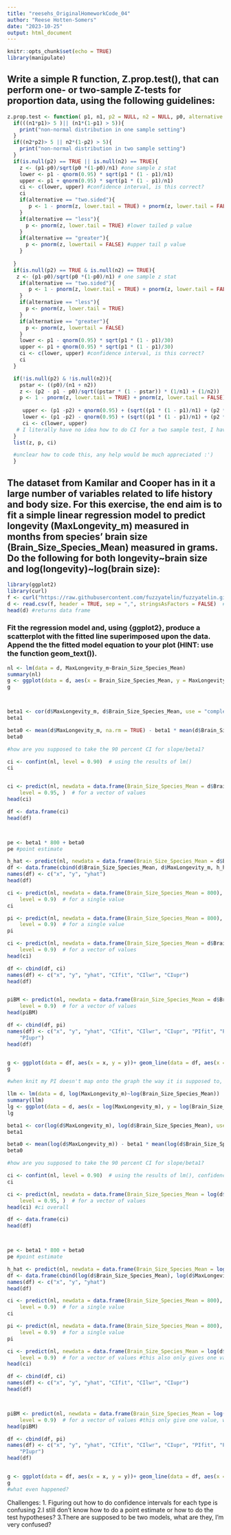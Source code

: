 ```yaml
---
title: "reesehs_OriginalHomeworkCode_04"
author: "Reese Hotten-Somers"
date: "2023-10-25"
output: html_document
---
```


```r
knitr::opts_chunk$set(echo = TRUE)
library(manipulate)
```

## Write a simple R function, Z.prop.test(), that can perform one- or two-sample Z-tests for proportion data, using the following guidelines:
```r

z.prop.test <- function( p1, n1, p2 = NULL, n2 = NULL, p0, alternative = c("two.sided", "less", "greater"), conf.levels = 0.95) {
  if(((n1*p1)> 5 )|| (n1*(1-p1) > 5)){
    print("non-normal distribution in one sample setting")
  }
  if((n2*p2)> 5 || n2*(1-p2) > 5){
    print("non-normal distribution in two sample setting")
  }
  if(is.null(p2) == TRUE || is.null(n2) == TRUE){
    z <- (p1-p0)/sqrt(p0 *(1-p0)/n1) #one sample z stat
    lower <- p1 - qnorm(0.95) * sqrt(p1 * (1 - p1)/n1)
    upper <- p1 + qnorm(0.95) * sqrt(p1 * (1 - p1)/n1)
    ci <- c(lower, upper) #confidence interval, is this correct?
    ci
    if(alternative == "two.sided"){
       p <- 1 - pnorm(z, lower.tail = TRUE) + pnorm(z, lower.tail = FALSE) #two tailed p value
    }
    if(alternative == "less"){
      p <- pnorm(z, lower.tail = TRUE) #lower tailed p value
    }
    if(alternative == "greater"){
      p <- pnorm(z, lowertail = FALSE) #upper tail p value
    }
   
  }
  if(is.null(p2) == TRUE & is.null(n2) == TRUE){
   z <- (p1-p0)/sqrt(p0 *(1-p0)/n1) # one sample z stat
    if(alternative == "two.sided"){
       p <- 1 - pnorm(z, lower.tail = TRUE) + pnorm(z, lower.tail = FALSE)
    }
    if(alternative == "less"){
      p <- pnorm(z, lower.tail = TRUE)
    }
    if(alternative == "greater"){
      p <- pnorm(z, lowertail = FALSE)
    }
    lower <- p1 - qnorm(0.95) * sqrt(p1 * (1 - p1)/30)
    upper <- p1 + qnorm(0.95) * sqrt(p1 * (1 - p1)/30)
    ci <- c(lower, upper) #confidence interval, is this correct?
    ci
  }

  if(!is.null(p2) & !is.null(n2)){
    pstar <- ((p0)/(n1 + n2))
    z <- (p2 - p1 - p0)/sqrt((pstar * (1 - pstar)) * (1/n1) + (1/n2))
    p <- 1 - pnorm(z, lower.tail = TRUE) + pnorm(z, lower.tail = FALSE)
     
     upper <- (p1 -p2) + qnorm(0.95) + (sqrt((p1 * (1 - p1)/n1) + (p2 * (1-p2)/n2))) 
     lower <- (p1 -p2) - qnorm(0.95) + (sqrt((p1 * (1 - p1)/n1) + (p2 * (1-p2)/n2)))
     ci <- c(lower, upper)
   # I literally have no idea how to do CI for a two sample test, I have looked everywhere. 
  }
  list(z, p, ci)

  #unclear how to code this, any help would be much appreciated :')
  }
```

## The dataset from Kamilar and Cooper has in it a large number of variables related to life history and body size. For this exercise, the end aim is to fit a simple linear regression model to predict longevity (MaxLongevity_m) measured in months from species’ brain size (Brain_Size_Species_Mean) measured in grams. Do the following for both longevity~brain size and log(longevity)~log(brain size):

```r
library(ggplot2)
library(curl)
f <- curl("https://raw.githubusercontent.com/fuzzyatelin/fuzzyatelin.github.io/master/AN588_Fall23/KamilarAndCooperData.csv") #imports data about zombies
d <- read.csv(f, header = TRUE, sep = ",", stringsAsFactors = FALSE)  #reads data and creates data frame from it
head(d) #returns data frame
```

### Fit the regression model and, using {ggplot2}, produce a scatterplot with the fitted line superimposed upon the data. Append the the fitted model equation to your plot (HINT: use the function geom_text()).
```r
nl <- lm(data = d, MaxLongevity_m~Brain_Size_Species_Mean)
summary(nl)
g <- ggplot(data = d, aes(x = Brain_Size_Species_Mean, y = MaxLongevity_m)) + geom_point() + geom_smooth(method = "lm", formula = y ~ x) #need to add legend
g



beta1 <- cor(d$MaxLongevity_m, d$Brain_Size_Species_Mean, use = "complete.obs") * sd(d$MaxLongevity_m, na.rm = TRUE)/sd(d$Brain_Size_Species_Mean, na.rm = TRUE)
beta1

beta0 <- mean(d$MaxLongevity_m, na.rm = TRUE) - beta1 * mean(d$Brain_Size_Species_Mean, na.rm = TRUE)
beta0

#how are you supposed to take the 90 percent CI for slope/beta1?

ci <- confint(nl, level = 0.90)  # using the results of lm()
ci


ci <- predict(nl, newdata = data.frame(Brain_Size_Species_Mean = d$Brain_Size_Species_Mean), interval = "confidence",
    level = 0.95, )  # for a vector of values
head(ci)

df <- data.frame(ci)
head(df)



pe <- beta1 * 800 + beta0
pe #point estimate

h_hat <- predict(nl, newdata = data.frame(Brain_Size_Species_Mean = d$Brain_Size_Species_Mean))
df <- data.frame(cbind(d$Brain_Size_Species_Mean, d$MaxLongevity_m, h_hat))
names(df) <- c("x", "y", "yhat")
head(df)

ci <- predict(nl, newdata = data.frame(Brain_Size_Species_Mean = 800), interval = "confidence",
    level = 0.9)  # for a single value
ci

pi <- predict(nl, newdata = data.frame(Brain_Size_Species_Mean = 800), interval = "prediction",
    level = 0.9)  # for a single value
pi

ci <- predict(nl, newdata = data.frame(Brain_Size_Species_Mean = d$Brain_Size_Species_Mean), interval = "confidence",
    level = 0.9)  # for a vector of values
head(ci)

df <- cbind(df, ci)
names(df) <- c("x", "y", "yhat", "CIfit", "CIlwr", "CIupr")
head(df)


piBM <- predict(nl, newdata = data.frame(Brain_Size_Species_Mean = d$Brain_Size_Species_Mean), interval = "prediction",
    level = 0.9)  # for a vector of values
head(piBM)

df <- cbind(df, pi)
names(df) <- c("x", "y", "yhat", "CIfit", "CIlwr", "CIupr", "PIfit", "PIlwr",
    "PIupr")
head(df)


g <- ggplot(data = df, aes(x = x, y = y))+ geom_line(data = df, aes(x = x, y = PIlwr), colour = "red") + geom_line(data = df, aes(x = x, y = PIupr), colour = "red") + geom_point(alpha = 1/2) + geom_line(aes(x = x, y = CIfit), colour = "black") + geom_line(aes(x = x, y = CIlwr), colour = "blue") + geom_line(aes(x = x, y = CIupr), colour = "blue")
g

#when knit my PI doesn't map onto the graph the way it is supposed to, why??
```

```r
llm <- lm(data = d, log(MaxLongevity_m)~log(Brain_Size_Species_Mean))
summary(llm)
lg <- ggplot(data = d, aes(x = log(MaxLongevity_m), y = log(Brain_Size_Species_Mean))) + geom_point() + geom_smooth(method = "lm", formula = y ~ x)
lg

beta1 <- cor(log(d$MaxLongevity_m), log(d$Brain_Size_Species_Mean), use = "complete.obs") * sd(log(d$MaxLongevity_m), na.rm = TRUE)/sd(log(d$Brain_Size_Species_Mean))
beta1

beta0 <- mean(log(d$MaxLongevity_m)) - beta1 * mean(log(d$Brain_Size_Species_Mean))
beta0

#how are you supposed to take the 90 percent CI for slope/beta1?

ci <- confint(nl, level = 0.90)  # using the results of lm(), confidence interval
ci

ci <- predict(nl, newdata = data.frame(Brain_Size_Species_Mean = log(d$Brain_Size_Species_Mean)), interval = "confidence",
    level = 0.95, )  # for a vector of values
head(ci) #ci overall

df <- data.frame(ci)
head(df)



pe <- beta1 * 800 + beta0
pe #point estimate

h_hat <- predict(nl, newdata = data.frame(Brain_Size_Species_Mean = log(d$Brain_Size_Species_Mean)))
df <- data.frame(cbind(log(d$Brain_Size_Species_Mean), log(d$MaxLongevity_m), h_hat))
names(df) <- c("x", "y", "yhat")
head(df)

ci <- predict(nl, newdata = data.frame(Brain_Size_Species_Mean = 800), interval = "confidence",
    level = 0.9)  # for a single value
ci

pi <- predict(nl, newdata = data.frame(Brain_Size_Species_Mean = 800), interval = "prediction",
    level = 0.9)  # for a single value
pi

ci <- predict(nl, newdata = data.frame(Brain_Size_Species_Mean = log(d$Brain_Size_Species_Mean)), interval = "confidence",
    level = 0.9)  # for a vector of values #this also only gives one value, whyyyy?
head(ci)

df <- cbind(df, ci)
names(df) <- c("x", "y", "yhat", "CIfit", "CIlwr", "CIupr")
head(df)



piBM <- predict(nl, newdata = data.frame(Brain_Size_Species_Mean = log(d$Brain_Size_Species_Mean)), interval = "prediction",
    level = 0.9)  # for a vector of values #this only give one value, why is that?
head(piBM)

df <- cbind(df, pi)
names(df) <- c("x", "y", "yhat", "CIfit", "CIlwr", "CIupr", "PIfit", "PIlwr",
    "PIupr")
head(df)


g <- ggplot(data = df, aes(x = x, y = y))+ geom_line(data = df, aes(x = x, y = PIlwr), colour = "red") + geom_line(data = df, aes(x = x, y = PIupr), colour = "red") + geom_point(alpha = 1/2) + geom_line(aes(x = x, y = CIfit), colour = "black") + geom_line(aes(x = x, y = CIlwr), colour = "blue") + geom_line(aes(x = x, y = CIupr), colour = "blue")
g
#what even happened?

```

Challenges:
1. Figuring out how to do confidence intervals for each type is confusing
2.I still don't know how to do a point estimate or how to do the test hypotheses?
3.There are supposed to be two models, what are they, I'm very confused?
